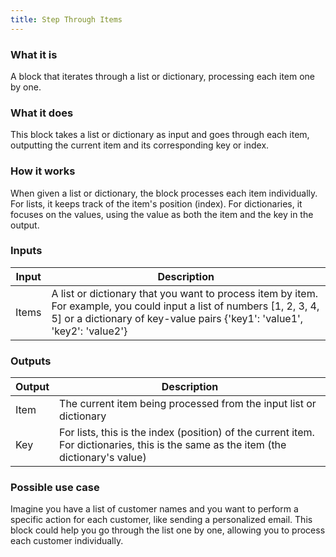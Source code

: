 ```yaml
---
title: Step Through Items
---
```


### What it is
A block that iterates through a list or dictionary, processing each item one by one.

### What it does
This block takes a list or dictionary as input and goes through each item, outputting the current item and its corresponding key or index.

### How it works
When given a list or dictionary, the block processes each item individually. For lists, it keeps track of the item's position (index). For dictionaries, it focuses on the values, using the value as both the item and the key in the output.

### Inputs
| Input | Description |
|-------|-------------|
| Items | A list or dictionary that you want to process item by item. For example, you could input a list of numbers [1, 2, 3, 4, 5] or a dictionary of key-value pairs \{'key1': 'value1', 'key2': 'value2'} |

### Outputs
| Output | Description |
|--------|-------------|
| Item | The current item being processed from the input list or dictionary |
| Key | For lists, this is the index (position) of the current item. For dictionaries, this is the same as the item (the dictionary's value) |

### Possible use case
Imagine you have a list of customer names and you want to perform a specific action for each customer, like sending a personalized email. This block could help you go through the list one by one, allowing you to process each customer individually.

